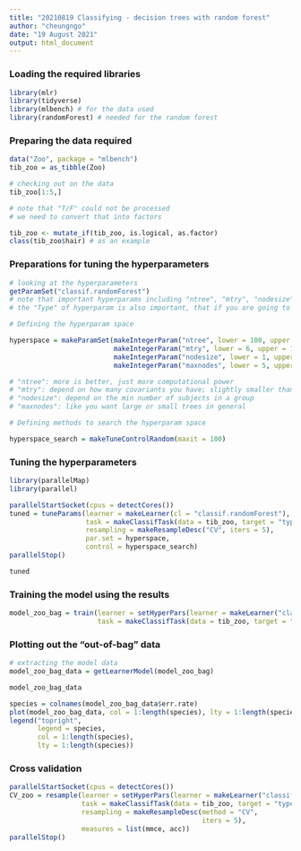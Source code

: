 ```yaml
---
title: "20210819 Classifying - decision trees with random forest"
author: "cheungngo"
date: "19 August 2021"
output: html_document
---
```


### Loading the required libraries

```r
library(mlr)
library(tidyverse)
library(mlbench) # for the data used
library(randomForest) # needed for the random forest
```

### Preparing the data required

```r
data("Zoo", package = "mlbench")
tib_zoo = as_tibble(Zoo)
```

```r
# checking out on the data
tib_zoo[1:5,]
```

```r
# note that "T/F" could not be processed
# we need to convert that into factors

tib_zoo <- mutate_if(tib_zoo, is.logical, as.factor)
class(tib_zoo$hair) # as an example
```

### Preparations for tuning the hyperparameters

```r
# looking at the hyperparameters
getParamSet("classif.randomForest")
# note that important hyperparams including "ntree", "mtry", "nodesize", and "maxnodes"
# the "Type" of hyperparam is also important, that if you are going to define a numeric param you should use makeNumericParam()
```

```r
# Defining the hyperparam space

hyperspace = makeParamSet(makeIntegerParam("ntree", lower = 100, upper = 100),
                          makeIntegerParam("mtry", lower = 6, upper = 12),
                          makeIntegerParam("nodesize", lower = 1, upper = 5),
                          makeIntegerParam("maxnodes", lower = 5, upper = 20))

# "ntree": more is better, just more computational power
# "mtry": depend on how many covariants you have; slightly smaller than the max no. of covar
# "nodesize": depend on the min number of subjects in a group
# "maxnodes": like you want large or small trees in general
```

```r
# Defining methods to search the hyperparam space

hyperspace_search = makeTuneControlRandom(maxit = 100)
```

### Tuning the hyperparameters

```r
library(parallelMap)
library(parallel)
```

```r
parallelStartSocket(cpus = detectCores())
tuned = tuneParams(learner = makeLearner(cl = "classif.randomForest"),
                   task = makeClassifTask(data = tib_zoo, target = "type"),
                   resampling = makeResampleDesc("CV", iters = 5),
                   par.set = hyperspace,
                   control = hyperspace_search)
parallelStop()
```

```r
tuned
```

### Training the model using the results

```r
model_zoo_bag = train(learner = setHyperPars(learner = makeLearner("classif.randomForest"), par.vals = tuned$x),
                      task = makeClassifTask(data = tib_zoo, target = "type"))
```

### Plotting out the "out-of-bag" data

```r
# extracting the model data
model_zoo_bag_data = getLearnerModel(model_zoo_bag)
```

```r
model_zoo_bag_data
```

```r
species = colnames(model_zoo_bag_data$err.rate)
plot(model_zoo_bag_data, col = 1:length(species), lty = 1:length(species))
legend("topright",
       legend = species,
       col = 1:length(species),
       lty = 1:length(species))
```

### Cross validation

```r
parallelStartSocket(cpus = detectCores())
CV_zoo = resample(learner = setHyperPars(learner = makeLearner("classif.randomForest"), par.vals = tuned$x),
                  task = makeClassifTask(data = tib_zoo, target = "type"),
                  resampling = makeResampleDesc(method = "CV",
                                                iters = 5),
                  measures = list(mmce, acc))
parallelStop()
```